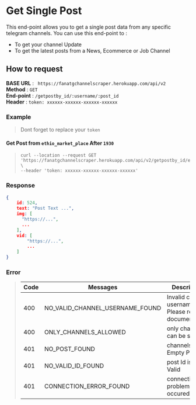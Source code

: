 # Get Single Post

This end-point allows you to get a single post data from any specific telegram channels. You can use this end-point to :
- To get your channel Update
- To get the latest posts from a News, Ecommerce or Job  Channel


## How to request

**BASE URL** : ` https://fanatgchannelscraper.herokuapp.com/api/v2` \
**Method** : `GET` \
**End-point** : `/getpostby_id/:username/:post_id` \
**Header** : `token: xxxxxx-xxxxxx-xxxxxx-xxxxxx`


### Example

> Dont forget to replace your `token`

#### Get Post from `ethio_market_place` After `1930`

> ```curl
> curl --location --request GET 'https://fanatgchannelscraper.herokuapp.com/api/v2/getpostby_id/ethio_market_place/1954' \
> --header 'token: xxxxxx-xxxxxx-xxxxxx-xxxxxx'
> ```

### Response

```json
{
    id: 524,
    text: "Post Text ...",
    img: [
      "https://...",
      ...
    ],
    vid: [
        "https://...",
        ...
    ]
}
```

### Error

> | Code | Messages                                              | Description                                                   |
> | ---- | ----                                                  | -----------                                                   |
> | 400  | NO_VALID_CHANNEL_USERNAME_FOUND                       | Invalid channel username. Please read the documentation.      |
> | 400  | ONLY_CHANNELS_ALLOWED                                 | only channels can be scraped                                  |
> | 401  | NO_POST_FOUND                                         | channels With Empty Post                                      |
> | 401  | NO_VALID_ID_FOUND                                     | post Id is not Valid                                          |
> | 401  | CONNECTION_ERROR_FOUND                                | connection problem occured                                    |












